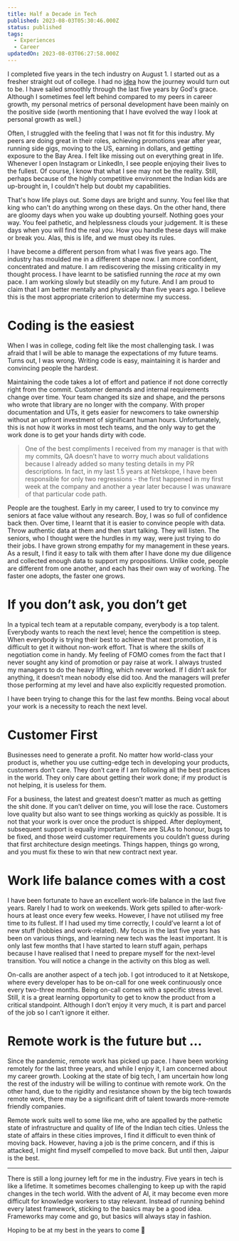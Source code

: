 ```yaml
---
title: Half a Decade in Tech
published: 2023-08-03T05:30:46.000Z
status: published
tags:
  - Experiences
  - Career
updatedOn: 2023-08-03T06:27:58.000Z
---
```


I completed five years in the tech industry on August 1. I started out as a fresher straight out of college. I had no [idea](/blog/beginning-a-new-journey) how the journey would turn out to be. I have sailed smoothly through the last five years by God's grace. Although I sometimes feel left behind compared to my peers in career growth, my personal metrics of personal development have been mainly on the positive side (worth mentioning that I have evolved the way I look at personal growth as well.)

Often, I struggled with the feeling that I was not fit for this industry. My peers are doing great in their roles, achieving promotions year after year, running side gigs, moving to the US, earning in dollars, and getting exposure to the Bay Area. I felt like missing out on everything great in life. Whenever I open Instagram or LinkedIn, I see people enjoying their lives to the fullest. Of course, I know that what I see may not be the reality. Still, perhaps because of the highly competitive environment the Indian kids are up-brought in, I couldn't help but doubt my capabilities.

That's how life plays out. Some days are bright and sunny. You feel like that king who can't do anything wrong on these days. On the other hand, there are gloomy days when you wake up doubting yourself. Nothing goes your way. You feel pathetic, and helplessness clouds your judgement. It is these days when you will find the real *you*. How you handle these days will make or break you. Alas, this is life, and we must obey its rules.

I have become a different person from what I was five years ago. The industry has moulded me in a different shape now. I am more confident, concentrated and mature. I am rediscovering the missing criticality in my thought process. I have learnt to be satisfied running the *race* at my own pace. I am working slowly but steadily on my future. And I am proud to claim that I am better mentally and physically than five years ago. I believe this is the most appropriate criterion to determine my success.

# Coding is the easiest

When I was in college, coding felt like the most challenging task. I was afraid that I will be able to manage the expectations of my future teams. Turns out, I was wrong. Writing code is easy, maintaining it is harder and convincing people the hardest.

Maintaining the code takes a lot of effort and patience if not done correctly right from the commit. Customer demands and internal requirements change over time. Your team changed its size and shape, and the persons who wrote that library are no longer with the company. With proper documentation and UTs, it gets easier for newcomers to take ownership without an upfront investment of significant human hours. Unfortunately, this is not how it works in most tech teams, and the only way to get the work done is to get your hands dirty with code.

> One of the best compliments I received from my manager is that with my commits, QA doesn’t have to worry much about validations because I already added so many testing details in my PR descriptions. In fact, in my last 1.5 years at Netskope, I have been responsible for only two regressions - the first happened in my first week at the company and another a year later because I was unaware of that particular code path.
>

People are the toughest. Early in my career, I used to try to convince my seniors at face value without any research. Boy, I was so full of confidence back then. Over time, I learnt that it is easier to convince people with data. Throw authentic data at them and then start talking. They will listen. The seniors, who I thought were the hurdles in my way, were just trying to do their jobs. I have grown strong empathy for my management in these years. As a result, I find it easy to talk with them after I have done my due diligence and collected enough data to support my propositions. Unlike code, people are different from one another, and each has their own way of working. The faster one adopts, the faster one grows.

# If you don’t ask, you don’t get

In a typical tech team at a reputable company, everybody is a top talent. Everybody wants to reach the next level; hence the competition is steep. When everybody is trying their best to achieve that next promotion, it is difficult to get it without non-work effort. That is where the skills of negotiation come in handy. My feeling of FOMO comes from the fact that I never sought any kind of promotion or pay raise at work. I always trusted my managers to do the heavy lifting, which never worked. If I didn’t ask for anything, it doesn’t mean nobody else did too. And the managers will prefer those performing at my level and have also explicitly requested promotion.

I have been trying to change this for the last few months. Being vocal about your work is a necessity to reach the next level.

# Customer First

Businesses need to generate a profit. No matter how world-class your product is, whether you use cutting-edge tech in developing your products, customers don’t care. They don’t care if I am following all the best practices in the world. They only care about getting their work done; if my product is not helping, it is useless for them.

For a business, the latest and greatest doesn’t matter as much as getting the shit done. If you can’t deliver on time, you will lose the race. Customers love quality but also want to see things working as quickly as possible. It is not that your work is over once the product is shipped. After deployment, subsequent support is equally important. There are SLAs to honour, bugs to be fixed, and those weird customer requirements you couldn’t guess during that first architecture design meetings. Things happen, things go wrong, and you must fix these to win that new contract next year.

# Work life balance comes with a cost

I have been fortunate to have an excellent work-life balance in the last five years. Rarely I had to work on weekends. Work gets spilled to after-work-hours at least once every few weeks. However, I have not utilised my free time to its fullest. If I had used my time correctly, I could’ve learnt a lot of new stuff (hobbies and work-related). My focus in the last five years has been on various things, and learning new tech was the least important. It is only last few months that I have started to learn stuff again, perhaps because I have realised that I need to prepare myself for the next-level transition. You will notice a change in the activity on this blog as well.

On-calls are another aspect of a tech job. I got introduced to it at Netskope, where every developer has to be on-call for one week continuously once every two-three months. Being on-call comes with a specific stress level. Still, it is a great learning opportunity to get to know the product from a critical standpoint. Although I don’t enjoy it very much, it is part and parcel of the job so I can’t ignore it either.

# Remote work is the future but …

Since the pandemic, remote work has picked up pace. I have been working remotely for the last three years, and while I enjoy it, I am concerned about my career growth. Looking at the state of big tech, I am uncertain how long the rest of the industry will be willing to continue with remote work. On the other hand, due to the rigidity and resistance shown by the big tech towards remote work, there may be a significant drift of talent towards more-remote friendly companies.

Remote work suits well to some like me, who are appalled by the pathetic state of infrastructure and quality of life of the Indian tech cities. Unless the state of affairs in these cities improves, I find it difficult to even think of moving back. However, having a job is the prime concern, and if this is attacked, I might find myself compelled to move back. But until then, Jaipur is the best.

---

There is still a long journey left for me in the industry. Five years in tech is like a lifetime. It sometimes becomes challenging to keep up with the rapid changes in the tech world. With the advent of AI, it may become even more difficult for knowledge workers to stay relevant. Instead of running behind every latest framework, sticking to the basics may be a good idea. Frameworks may come and go, but basics will always stay in fashion.

Hoping to be at my best in the years to come **🥳**
